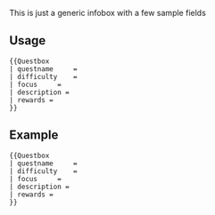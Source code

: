 {{doc/start}}
This is just a generic infobox with a few sample fields
== Usage ==
<pre style="overflow: auto;">
{{Questbox
| questname     = 
| difficulty    = 
| focus     = 
| description = 
| rewards =
}}
</pre>

==Example==
{{Questbox
| questname     = Another day in paradise
| difficulty    = {{Difficulty|diff1}}
| focus     = Combat and negotiation
| description = What am I struggling with this infobox!
| rewards = {{shills}}
}}

<pre style="overflow: auto;">
{{Questbox
| questname     = 
| difficulty    = 
| focus     = 
| description = 
| rewards = 
}}
</pre>
{{clear}}
{{doc/end}}